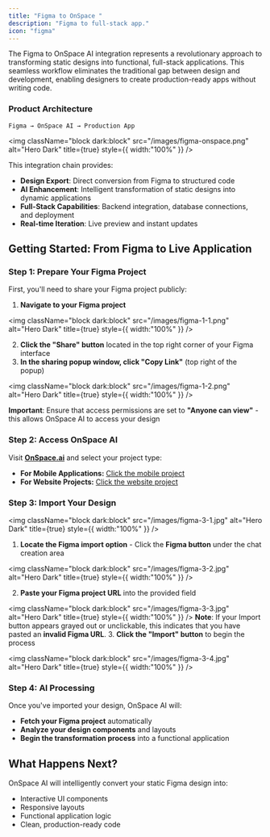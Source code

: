 ```yaml
---
title: "Figma to OnSpace "
description: "Figma to full-stack app."
icon: "figma"
---
```


The Figma to OnSpace AI integration represents a revolutionary approach to transforming static designs into functional, full-stack applications. This seamless workflow eliminates the traditional gap between design and development, enabling designers to create production-ready apps without writing code.

### **Product Architecture**

```
Figma → OnSpace AI → Production App
```

<img
  className="block dark:block"
  src="/images/figma-onspace.png"
  alt="Hero Dark"
  title={true}
  style={{ width:"100%" }}
/>

This integration chain provides:

- **Design Export**: Direct conversion from Figma to structured code
- **AI Enhancement**: Intelligent transformation of static designs into dynamic applications
- **Full-Stack Capabilities**: Backend integration, database connections, and deployment
- **Real-time Iteration**: Live preview and instant updates

## **Getting Started: From Figma to Live Application**

### **Step 1: Prepare Your Figma Project**

First, you'll need to share your Figma project publicly:

1. **Navigate to your Figma project**

<img
  className="block dark:block"
  src="/images/figma-1-1.png"
  alt="Hero Dark"
  title={true}
  style={{ width:"100%" }}
/>

2. **Click the "Share" button** located in the top right corner of your Figma interface
3. **In the sharing popup window, click "Copy Link"** (top right of the popup)

<img
  className="block dark:block"
  src="/images/figma-1-2.png"
  alt="Hero Dark"
  title={true}
  style={{ width:"100%" }}
/>

**Important**: Ensure that access permissions are set to **"Anyone can view"** - this allows OnSpace AI to access your design

### **Step 2: Access OnSpace AI**

Visit [**OnSpace.ai**](http://OnSpace.ai) and select your project type:

- **For Mobile Applications:** [Click the mobile project](https://onspace.ai/ai-app-builder)
- **For Website Projects:** [Click the website project](https://onspace.ai/ai-website-builder)

### **Step 3: Import Your Design**

<img
  className="block dark:block"
  src="/images/figma-3-1.jpg"
  alt="Hero Dark"
  title={true}
  style={{ width:"100%" }}
/>

1. **Locate the Figma import option** - Click the **Figma button** under the chat creation area

<img
  className="block dark:block"
  src="/images/figma-3-2.jpg"
  alt="Hero Dark"
  title={true}
  style={{ width:"100%" }}
/>

2. **Paste your Figma project URL** into the provided field

<img
  className="block dark:block"
  src="/images/figma-3-3.jpg"
  alt="Hero Dark"
  title={true}
  style={{ width:"100%" }}
/>
   **Note**: If your Import button appears grayed out or unclickable, this indicates that you have pasted an **invalid Figma URL**.
3. **Click the "Import" button** to begin the process

<img
  className="block dark:block"
  src="/images/figma-3-4.jpg"
  alt="Hero Dark"
  title={true}
  style={{ width:"100%" }}
/>

### **Step 4: AI Processing**

Once you've imported your design, OnSpace AI will:

- **Fetch your Figma project** automatically
- **Analyze your design components** and layouts
- **Begin the transformation process** into a functional application

## **What Happens Next?**

OnSpace AI will intelligently convert your static Figma design into:

- Interactive UI components
- Responsive layouts
- Functional application logic
- Clean, production-ready code